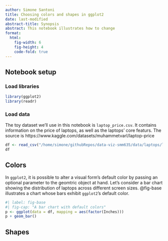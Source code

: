 ```yaml
---
author: Simone Santoni
title: Choosing colors and shapes in ggplot2
date: last-modified
abstract-title: Synopsis
abstract: This notebook illustrates how to change 
format:
  html:
    fig-width: 6
    fig-height: 4
    code-fold: true
---
```


## Notebook setup

### Load libraries

```r
library(ggplot2)
library(readr)
```

### Load data

The toy dataset we'll use in this notebook is `laptop_price.csv`. It contains information on the price of laptops, as well as the laptops' core featurs. The source is https://www.kaggle.com/datasets/muhammetvarl/laptop-price

```r
df <- read_csv("/home/simone/githubRepos/data-viz-smm635/data/laptops/laptop_price.csv")
df
```

## Colors

In `ggplot2`, it is possible to alter a visual form's default color by passing an optional parameter to the geomtric object at hand. Let's consider a bar chart showing the distribution of laptops across different screen sizes. @fig-base illustrates a chart whose bars exhibit `ggplot2`'s default color.

```r
#| label: fig-base
#| fig-cap: "A bar chart with default colors"
p <- ggplot(data = df, mapping = aes(factor(Inches)))
p + geom_bar()
```

## Shapes

